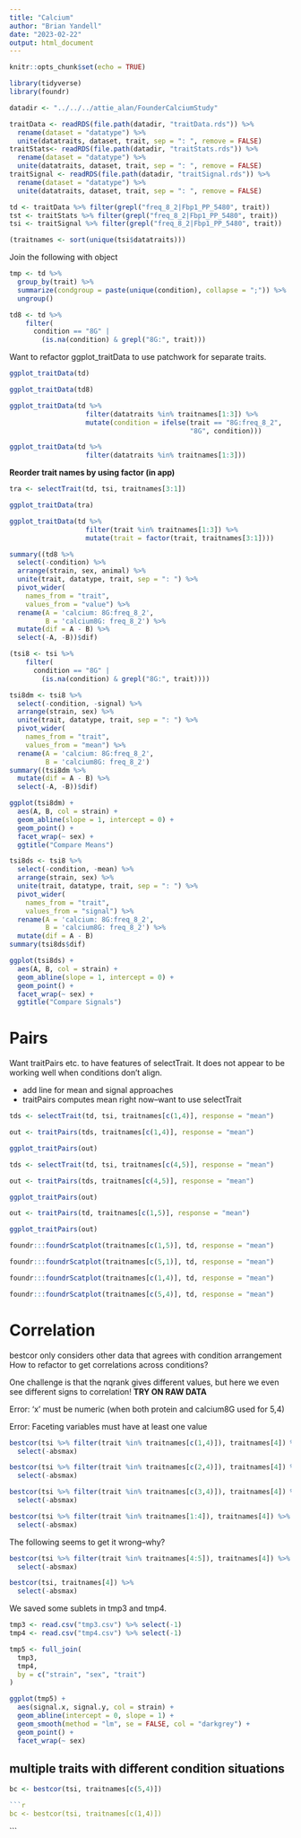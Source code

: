 ```yaml
---
title: "Calcium"
author: "Brian Yandell"
date: "2023-02-22"
output: html_document
---
```


```r
knitr::opts_chunk$set(echo = TRUE)
```

```r
library(tidyverse)
library(foundr)
```

```r
datadir <- "../../../attie_alan/FounderCalciumStudy"
```

```r
traitData <- readRDS(file.path(datadir, "traitData.rds")) %>%
  rename(dataset = "datatype") %>%
  unite(datatraits, dataset, trait, sep = ": ", remove = FALSE)
traitStats<- readRDS(file.path(datadir, "traitStats.rds")) %>%
  rename(dataset = "datatype") %>%
  unite(datatraits, dataset, trait, sep = ": ", remove = FALSE)
traitSignal <- readRDS(file.path(datadir, "traitSignal.rds")) %>%
  rename(dataset = "datatype") %>%
  unite(datatraits, dataset, trait, sep = ": ", remove = FALSE)
```

```r
td <- traitData %>% filter(grepl("freq_8_2|Fbp1_PP_5480", trait))
tst <- traitStats %>% filter(grepl("freq_8_2|Fbp1_PP_5480", trait))
tsi <- traitSignal %>% filter(grepl("freq_8_2|Fbp1_PP_5480", trait))
```

```r
(traitnames <- sort(unique(tsi$datatraits)))
```

Join the following with object 
```r
tmp <- td %>%
  group_by(trait) %>%
  summarize(condgroup = paste(unique(condition), collapse = ";")) %>%
  ungroup()
```

```r
td8 <- td %>%
    filter(
      condition == "8G" |
        (is.na(condition) & grepl("8G:", trait)))
```

Want to refactor ggplot_traitData to use patchwork for separate traits.

```r
ggplot_traitData(td)
```

```r
ggplot_traitData(td8)
```

```r
ggplot_traitData(td %>%
                   filter(datatraits %in% traitnames[1:3]) %>%
                   mutate(condition = ifelse(trait == "8G:freq_8_2",
                                             "8G", condition)))
```

```r
ggplot_traitData(td %>%
                   filter(datatraits %in% traitnames[1:3]))
```
**Reorder trait names by using factor (in app)**

```r
tra <- selectTrait(td, tsi, traitnames[3:1])
```

```r
ggplot_traitData(tra)
```

```r
ggplot_traitData(td %>%
                   filter(trait %in% traitnames[1:3]) %>%
                   mutate(trait = factor(trait, traitnames[3:1])))
```

```r
summary((td8 %>%
  select(-condition) %>%
  arrange(strain, sex, animal) %>%
  unite(trait, datatype, trait, sep = ": ") %>%
  pivot_wider(
    names_from = "trait",
    values_from = "value") %>%
  rename(A = 'calcium: 8G:freq_8_2',
         B = 'calcium8G: freq_8_2') %>%
  mutate(dif = A - B) %>%
  select(-A, -B))$dif)
```

```r
(tsi8 <- tsi %>%
    filter(
      condition == "8G" |
        (is.na(condition) & grepl("8G:", trait))))
```

```r
tsi8dm <- tsi8 %>%
  select(-condition, -signal) %>%
  arrange(strain, sex) %>%
  unite(trait, datatype, trait, sep = ": ") %>%
  pivot_wider(
    names_from = "trait",
    values_from = "mean") %>%
  rename(A = 'calcium: 8G:freq_8_2',
         B = 'calcium8G: freq_8_2')
summary((tsi8dm %>%
  mutate(dif = A - B) %>%
  select(-A, -B))$dif)
```

```r
ggplot(tsi8dm) +
  aes(A, B, col = strain) +
  geom_abline(slope = 1, intercept = 0) +
  geom_point() +
  facet_wrap(~ sex) +
  ggtitle("Compare Means")
```

```r
tsi8ds <- tsi8 %>%
  select(-condition, -mean) %>%
  arrange(strain, sex) %>%
  unite(trait, datatype, trait, sep = ": ") %>%
  pivot_wider(
    names_from = "trait",
    values_from = "signal") %>%
  rename(A = 'calcium: 8G:freq_8_2',
         B = 'calcium8G: freq_8_2') %>%
  mutate(dif = A - B)
summary(tsi8ds$dif)
```

```r
ggplot(tsi8ds) +
  aes(A, B, col = strain) +
  geom_abline(slope = 1, intercept = 0) +
  geom_point() +
  facet_wrap(~ sex) +
  ggtitle("Compare Signals")
```


# Pairs

Want traitPairs etc. to have features of selectTrait. It does not appear to be working well when conditions don't align.

- add line for mean and signal approaches
- traitPairs computes mean right now--want to use selectTrait

```r
tds <- selectTrait(td, tsi, traitnames[c(1,4)], response = "mean")
```


```r
out <- traitPairs(tds, traitnames[c(1,4)], response = "mean")
```

```r
ggplot_traitPairs(out)
```

```r
tds <- selectTrait(td, tsi, traitnames[c(4,5)], response = "mean")
```


```r
out <- traitPairs(tds, traitnames[c(4,5)], response = "mean")
```

```r
ggplot_traitPairs(out)
```

```r
out <- traitPairs(td, traitnames[c(1,5)], response = "mean")
```

```r
ggplot_traitPairs(out)
```

```r
foundr:::foundrScatplot(traitnames[c(1,5)], td, response = "mean")
```

```r
foundr:::foundrScatplot(traitnames[c(5,1)], td, response = "mean")
```

```r
foundr:::foundrScatplot(traitnames[c(1,4)], td, response = "mean")
```

```r
foundr:::foundrScatplot(traitnames[c(5,4)], td, response = "mean")
```

# Correlation

bestcor only considers other data that agrees with condition arrangement
How to refactor to get correlations across conditions?

One challenge is that the nqrank gives different values, but here we even see different signs to correlation! **TRY ON RAW DATA**

Error: 'x' must be numeric (when both protein and calcium8G used for 5,4)

Error: Faceting variables must have at least one value

```r
bestcor(tsi %>% filter(trait %in% traitnames[c(1,4)]), traitnames[4]) %>%
  select(-absmax)
```

```r
bestcor(tsi %>% filter(trait %in% traitnames[c(2,4)]), traitnames[4]) %>%
  select(-absmax)
```

```r
bestcor(tsi %>% filter(trait %in% traitnames[c(3,4)]), traitnames[4]) %>%
  select(-absmax)
```

```r
bestcor(tsi %>% filter(trait %in% traitnames[1:4]), traitnames[4]) %>%
  select(-absmax)
```

The following seems to get it wrong--why?

```r
bestcor(tsi %>% filter(trait %in% traitnames[4:5]), traitnames[4]) %>%
  select(-absmax)
```

```r
bestcor(tsi, traitnames[4]) %>%
  select(-absmax)
```

We saved some sublets in tmp3 and tmp4.

```r
tmp3 <- read.csv("tmp3.csv") %>% select(-1)
tmp4 <- read.csv("tmp4.csv") %>% select(-1)
```

```r
tmp5 <- full_join(
  tmp3,
  tmp4,
  by = c("strain", "sex", "trait")
)
```

```r
ggplot(tmp5) +
  aes(signal.x, signal.y, col = strain) +
  geom_abline(intercept = 0, slope = 1) +
  geom_smooth(method = "lm", se = FALSE, col = "darkgrey") +
  geom_point() +
  facet_wrap(~ sex)
```

## multiple traits with different condition situations

```r
bc <- bestcor(tsi, traitnames[c(5,4)])
```

```r

```r
bc <- bestcor(tsi, traitnames[c(1,4)])
```

```


